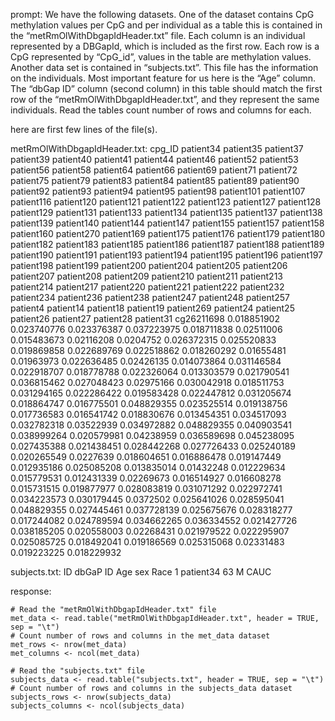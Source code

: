 prompt:
We have the following datasets. One of the dataset contains CpG methylation values per CpG and per individual as a table this is contained in the “metRmOlWithDbgapIdHeader.txt” file. Each column is an individual represented by a DBGapId, which is included as the first row. Each row is a CpG represented by "CpG_id", values in the table are methylation values. Another data set is contained in “subjects.txt”. This file has the information on the individuals. Most important feature for us here is the "Age" column. The "dbGap ID" column (second column) in this table should match the first row of the "metRmOlWithDbgapIdHeader.txt", and they represent the same individuals. 
Read the tables count number of rows and columns for each.

here are first few lines of the file(s).

metRmOlWithDbgapIdHeader.txt:
cpg_ID	patient34	patient35	patient37	patient39	patient40	patient41	patient44	patient46	patient52	patient53	patient56	patient58	patient64	patient66	patient69	patient71	patient72	patient75	patient79	patient83	patient84	patient85	patient89	patient90	patient92	patient93	patient94	patient95	patient98	patient101	patient107	patient116	patient120	patient121	patient122	patient123	patient127	patient128	patient129	patient131	patient133	patient134	patient135	patient137	patient138	patient139	patient140	patient144	patient147	patient155	patient157	patient158	patient160	patient270	patient169	patient175	patient176	patient179	patient180	patient182	patient183	patient185	patient186	patient187	patient188	patient189	patient190	patient191	patient193	patient194	patient195	patient196	patient197	patient198	patient199	patient200	patient204	patient205	patient206	patient207	patient208	patient209	patient210	patient211	patient213	patient214	patient217	patient220	patient221	patient222	patient232	patient234	patient236	patient238	patient247	patient248	patient257	patient4	patient14	patient18	patient19	patient269	patient24	patient25	patient26	patient27	patient28	patient31
cg26211698	0.018851902	0.023740776	0.023376387	0.037223975	0.018711838	0.02511006	0.015483673	0.02116208	0.0204752	0.026372315	0.025520833	0.019869858	0.022689769	0.022518862	0.018260292	0.01655481	0.01963973	0.022636485	0.02426135	0.014073864	0.031146584	0.022918707	0.018778788	0.022326064	0.013303579	0.021790541	0.036815462	0.027048423	0.02975166	0.030042918	0.018511753	0.031294165	0.022286422	0.019583428	0.022447812	0.031205674	0.018864747	0.016775501	0.048829355	0.023525514	0.019138756	0.017736583	0.016541742	0.018830676	0.013454351	0.034517093	0.032782318	0.03522939	0.034972882	0.048829355	0.040903541	0.038999264	0.020579981	0.04238959	0.036589698	0.045238095	0.027435388	0.021438451	0.028442268	0.027726433	0.025240189	0.020265549	0.0227639	0.018604651	0.016886478	0.019147449	0.012935186	0.025085208	0.013835014	0.01432248	0.012229634	0.015779531	0.012431339	0.02269673	0.016514927	0.016608278	0.015731515	0.019877977	0.028083819	0.031071292	0.022972741	0.034223573	0.030179445	0.0372502	0.025641026	0.028595041	0.048829355	0.027445461	0.037728139	0.025675676	0.028318277	0.017244082	0.024789594	0.034662265	0.036334552	0.021427726	0.038185205	0.020558003	0.02268431	0.021979522	0.022295907	0.025085725	0.018492041	0.019186569	0.025315068	0.02331483	0.019223225	0.018229932


subjects.txt:
ID	dbGaP ID	Age	sex	Race
1	patient34	63	M	CAUC


response:
```
# Read the "metRmOlWithDbgapIdHeader.txt" file
met_data <- read.table("metRmOlWithDbgapIdHeader.txt", header = TRUE, sep = "\t")
# Count number of rows and columns in the met_data dataset
met_rows <- nrow(met_data)
met_columns <- ncol(met_data)

# Read the "subjects.txt" file
subjects_data <- read.table("subjects.txt", header = TRUE, sep = "\t")
# Count number of rows and columns in the subjects_data dataset
subjects_rows <- nrow(subjects_data)
subjects_columns <- ncol(subjects_data)
```
